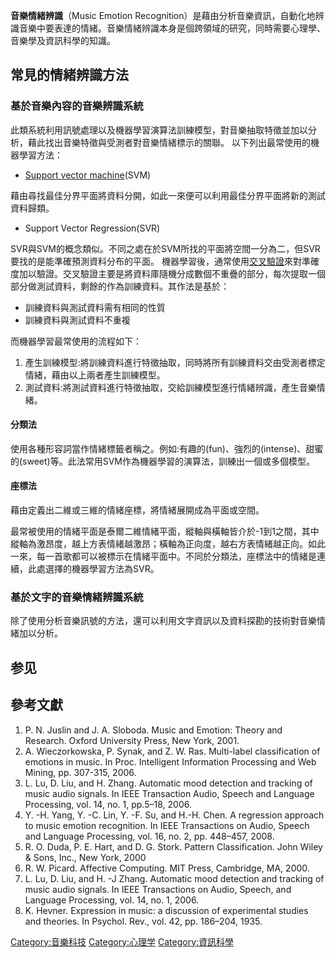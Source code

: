 {{copyedit|time=2013-07-01T17:09:29+00:00}}
{{no footnotes|time=2013-07-01T17:09:29+00:00}}
'''音樂情緒辨識'''（Music Emotion Recognition）是藉由分析音樂資訊，自動化地辨識音樂中要表達的情緒。音樂情緒辨識本身是個跨領域的研究，同時需要心理學、音樂學及資訊科學的知識。

== 常見的情緒辨識方法 ==
=== 基於音樂內容的音樂辨識系統 ===
此類系統利用訊號處理以及機器學習演算法訓練模型，對音樂抽取特徵並加以分析，藉此找出音樂特徵與受測者對音樂情緒標示的關聯。
以下列出最常使用的機器學習方法：
* [[Support_vector_machine|Support vector machine]](SVM)
藉由尋找最佳分界平面將資料分開，如此一來便可以利用最佳分界平面將新的測試資料歸類。
* Support Vector Regression(SVR)
SVR與SVM的概念類似。不同之處在於SVM所找的平面將空間一分為二，但SVR要找的是能準確預測資料分布的平面。 
機器學習後，通常使用[[交叉驗證|交叉驗證]]來對準確度加以驗證。交叉驗證主要是將資料庫隨機分成數個不重疊的部分，每次提取一個部分做測試資料，剩餘的作為訓練資料。其作法是基於：
* 訓練資料與測試資料需有相同的性質
* 訓練資料與測試資料不重複

而機器學習最常使用的流程如下：
# 產生訓練模型:將訓練資料進行特徵抽取，同時將所有訓練資料交由受測者標定情緒，藉由以上兩者產生訓練模型。
# 測試資料:將測試資料進行特徵抽取，交給訓練模型進行情緒辨識，產生音樂情緒。

==== 分類法 ====
使用各種形容詞當作情緒標籤者稱之。例如:有趣的(fun)、強烈的(intense)、甜蜜的(sweet)等。此法常用SVM作為機器學習的演算法，訓練出一個或多個模型。

==== 座標法 ====
藉由定義出二維或三維的情緒座標，將情緒展開成為平面或空間。

最常被使用的情緒平面是泰爾二維情緒平面，縱軸與橫軸皆介於-1到1之間，其中縱軸為激昂度，越上方表情緒越激昂；橫軸為正向度，越右方表情緒越正向。如此一來，每一首歌都可以被標示在情緒平面中。不同於分類法，座標法中的情緒是連續，此處選擇的機器學習方法為SVR。

=== 基於文字的音樂情緒辨識系統 ===
除了使用分析音樂訊號的方法，還可以利用文字資訊以及資料探勘的技術對音樂情緒加以分析。

== 参见 ==
{{Columns-list|2|
* {{tsl|en|Affect control theory|情感控制论}}
* {{tsl|en|Affective design|情感设计}}
* {{tsl|en|Affective haptics|情感触觉论}}
* [[聊天机器人|聊天机器人]]
* [[研究和技术开发框架计划|赛博情感]]（英语：{{tsl|en|CyberEmotions}}）
* {{tsl|en|Emotion Markup Language|情感标记语言}}（EmotionML）
* [[Kismet|Kismet]]
* [[文本情感分析|文本情感分析]]
* [[可穿戴式电脑|可穿戴计算机]]
}}

== 參考文獻 ==
# P. N. Juslin and J. A. Sloboda. Music and Emotion: Theory and Research. Oxford University Press, New York, 2001.
# A. Wieczorkowska, P. Synak, and Z. W. Ras. Multi-label classification of emotions in music. In Proc. Intelligent Information Processing and Web Mining, pp. 307-315, 2006.
# L. Lu, D. Liu, and H. Zhang. Automatic mood detection and tracking of music audio signals. In IEEE Transaction Audio, Speech and Language Processing, vol. 14, no. 1, pp.5–18, 2006.
# Y. -H. Yang, Y. -C. Lin, Y. -F. Su, and H.-H. Chen. A regression approach to music emotion recognition. In IEEE Transactions on Audio, Speech and Language Processing, vol. 16, no. 2, pp. 448–457, 2008.
# R. O. Duda, P. E. Hart, and D. G. Stork. Pattern Classification. John Wiley & Sons, Inc., New York, 2000
# R. W. Picard. Affective Computing. MIT Press, Cambridge, MA, 2000.
# L. Lu, D. Liu, and H. -J Zhang. Automatic mood detection and tracking of music audio signals. In IEEE Transactions on Audio, Speech, and Language Processing, vol. 14, no. 1, 2006.
# K. Hevner. Expression in music: a discussion of experimental studies and theories. In Psychol. Rev., vol. 42, pp. 186–204, 1935.

[[Category:音樂科技|Category:音樂科技]]
[[Category:心理学|Category:心理学]]
[[Category:資訊科學|Category:資訊科學]]